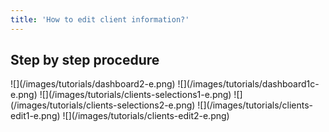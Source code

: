 ```yaml
---
title: 'How to edit client information?'
---
```


## Step by step procedure

<Steps>
  <Step title="Go to &#x22;Dashboard&#x22;">
    ![](/images/tutorials/dashboard2-e.png)
  </Step>

  <Step title="Click your &#x22;company name&#x22;">
    ![](/images/tutorials/dashboard1c-e.png)
  </Step>

  <Step title="Click &#x22;Sales > Clients&#x22; from the sidebar.">
    ![](/images/tutorials/clients-selections1-e.png)
  </Step>

  <Step title="Click on the &#x22;client name&#x22;.">
    ![](/images/tutorials/clients-selections2-e.png)
  </Step>

  <Step title="Click &#x22;Edit&#x22; tab link.">
    ![](/images/tutorials/clients-edit1-e.png)
  </Step>

  <Step title="Fill up the fields, then hit &#x22;Save Changes&#x22; button.">
    ![](/images/tutorials/clients-edit2-e.png)
  </Step>
</Steps>